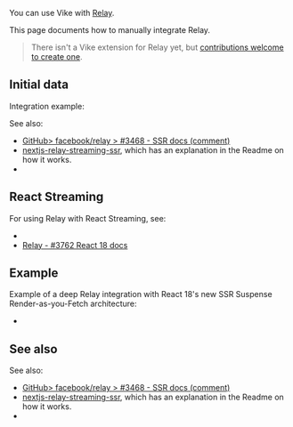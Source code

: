 
You can use Vike with [Relay](https://github.com/facebook/relay).

This page documents how to manually integrate Relay.

> There isn't a <Link href="/extensions">Vike extension</Link> for Relay yet, but [contributions welcome to create one](https://github.com/vikejs/vike/issues/1715).


## Initial data

<DataIntegrationIntro toolType="graphql" toolName="Relay" />

Integration example:
<DataIntegrationFetch toolName="Relay" />

See also:
- [GitHub> facebook/relay > #3468 - SSR docs (comment)](https://github.com/facebook/relay/issues/3468#issuecomment-824872147)
- [nextjs-relay-streaming-ssr](https://github.com/tobias-tengler/nextjs-relay-streaming-ssr), which has an explanation in the Readme on how it works.
- <Link href="/integration#data-fetching" />


## React Streaming

For using Relay with React Streaming, see:
 - <Link href="/streaming#initial-data-after-stream-end" />
 - [Relay - #3762 React 18 docs](https://github.com/facebook/relay/issues/3762)


## Example

Example of a deep Relay integration with React 18's new SSR Suspense Render-as-you-Fetch architecture:
 - <Example timestamp="2022.08" repo="XiNiHa/vilay" />


## See also

See also:
- [GitHub> facebook/relay > #3468 - SSR docs (comment)](https://github.com/facebook/relay/issues/3468#issuecomment-824872147)
- [nextjs-relay-streaming-ssr](https://github.com/tobias-tengler/nextjs-relay-streaming-ssr), which has an explanation in the Readme on how it works.
- <Link href="/integration#data-fetching" />

